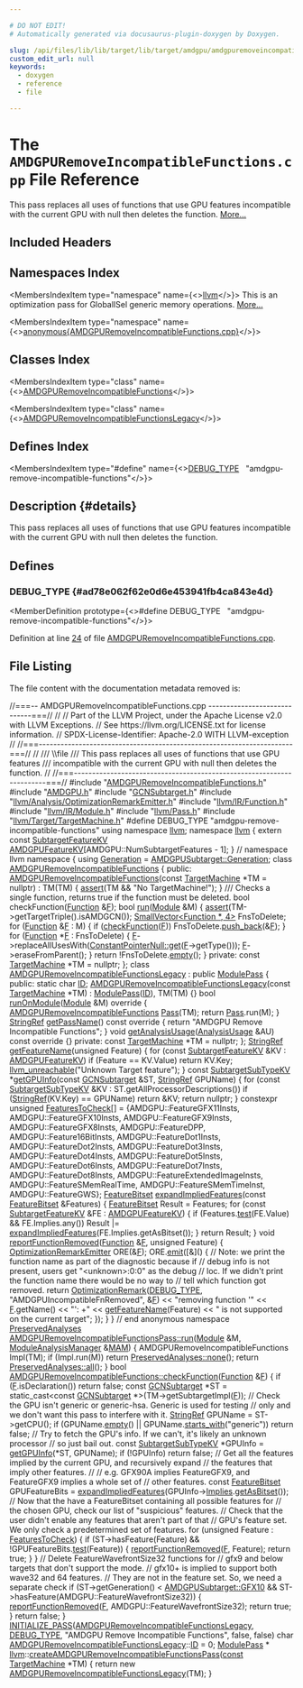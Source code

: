 ```yaml
---

# DO NOT EDIT!
# Automatically generated via docusaurus-plugin-doxygen by Doxygen.

slug: /api/files/lib/lib/target/lib/target/amdgpu/amdgpuremoveincompatiblefunctions-cpp
custom_edit_url: null
keywords:
  - doxygen
  - reference
  - file

---
```





# The `AMDGPURemoveIncompatibleFunctions.cpp` File Reference

<DoxygenPage pluginConfig={pluginConfig}>

This pass replaces all uses of functions that use GPU features incompatible with the current GPU with null then deletes the function. <a href="#details">More...</a>

## Included Headers

<IncludesList>
<IncludesListItem
  filePath="AMDGPURemoveIncompatibleFunctions.h"
  permalink="/docs/api/files/lib/lib/target/lib/target/amdgpu/amdgpuremoveincompatiblefunctions-h"
  isLocal="true" />
<IncludesListItem
  filePath="AMDGPU.h"
  permalink="/docs/api/files/lib/lib/target/lib/target/amdgpu/amdgpu-h"
  isLocal="true" />
<IncludesListItem
  filePath="GCNSubtarget.h"
  permalink="/docs/api/files/lib/lib/target/lib/target/amdgpu/gcnsubtarget-h"
  isLocal="true" />
<IncludesListItem
  filePath="llvm/Analysis/OptimizationRemarkEmitter.h"
  permalink="/docs/api/files/include/include/llvm/include/llvm/analysis/optimizationremarkemitter-h"
  isLocal="true" />
<IncludesListItem
  filePath="llvm/IR/Function.h"
  permalink="/docs/api/files/include/include/llvm/include/llvm/ir/function-h"
  isLocal="true" />
<IncludesListItem
  filePath="llvm/IR/Module.h"
  permalink="/docs/api/files/include/include/llvm/include/llvm/ir/module-h"
  isLocal="true" />
<IncludesListItem
  filePath="llvm/Pass.h"
  permalink="/docs/api/files/include/include/llvm/pass-h"
  isLocal="true" />
<IncludesListItem
  filePath="llvm/Target/TargetMachine.h"
  permalink="/docs/api/files/include/include/llvm/include/llvm/target/targetmachine-h"
  isLocal="true" />
</IncludesList>

## Namespaces Index

<MembersIndex>

<MembersIndexItem
  type="namespace"
  name={<><a href="/docs/api/namespaces/llvm">llvm</a></>}>
This is an optimization pass for GlobalISel generic memory operations. <a href="/docs/api/namespaces/llvm/#details">More...</a>
</MembersIndexItem>

<MembersIndexItem
  type="namespace"
  name={<><a href="/docs/api/namespaces/anonymous-amdgpuremoveincompatiblefunctions-cpp-">anonymous&#123;AMDGPURemoveIncompatibleFunctions.cpp&#125;</a></>}>
</MembersIndexItem>

</MembersIndex>

## Classes Index

<MembersIndex>

<MembersIndexItem
  type="class"
  name={<><a href="/docs/api/classes/anonymous-namespace-amdgpuremoveincompatiblefunctions-cpp-/amdgpuremoveincompatiblefunctions">AMDGPURemoveIncompatibleFunctions</a></>}>
</MembersIndexItem>

<MembersIndexItem
  type="class"
  name={<><a href="/docs/api/classes/anonymous-namespace-amdgpuremoveincompatiblefunctions-cpp-/amdgpuremoveincompatiblefunctionslegacy">AMDGPURemoveIncompatibleFunctionsLegacy</a></>}>
</MembersIndexItem>

</MembersIndex>

## Defines Index

<MembersIndex>

<MembersIndexItem
  type="#define"
  name={<><a href="#ad78e062f62e0d6e453941fb4ca843e4d">DEBUG&#95;TYPE</a>&nbsp;&nbsp;&nbsp;&quot;amdgpu-remove-incompatible-functions&quot;</>}>
</MembersIndexItem>

</MembersIndex>

## Description {#details}

This pass replaces all uses of functions that use GPU features incompatible with the current GPU with null then deletes the function.

<SectionDefinition>

## Defines

### DEBUG&#95;TYPE {#ad78e062f62e0d6e453941fb4ca843e4d}

<MemberDefinition
  prototype={<>#define DEBUG&#95;TYPE&nbsp;&nbsp;&nbsp;&quot;amdgpu-remove-incompatible-functions&quot;</>}>

Definition at line <a href="#l00024">24</a> of file <a href="/docs/api/files/lib/lib/target/lib/target/amdgpu/amdgpuremoveincompatiblefunctions-cpp">AMDGPURemoveIncompatibleFunctions.cpp</a>.
</MemberDefinition>

</SectionDefinition>

## File Listing

The file content with the documentation metadata removed is:

<ProgramListing>

<Link id="l00001" /><CodeLine lineNumber="1"><Highlight kind="comment">//===-- AMDGPURemoveIncompatibleFunctions.cpp -----------------------------===//</Highlight><Highlight kind="normal"></Highlight></CodeLine>
<Link id="l00002" /><CodeLine lineNumber="2"><Highlight kind="normal"></Highlight><Highlight kind="comment">//</Highlight><Highlight kind="normal"></Highlight></CodeLine>
<Link id="l00003" /><CodeLine lineNumber="3"><Highlight kind="normal"></Highlight><Highlight kind="comment">// Part of the LLVM Project, under the Apache License v2.0 with LLVM Exceptions.</Highlight><Highlight kind="normal"></Highlight></CodeLine>
<Link id="l00004" /><CodeLine lineNumber="4"><Highlight kind="normal"></Highlight><Highlight kind="comment">// See https://llvm.org/LICENSE.txt for license information.</Highlight><Highlight kind="normal"></Highlight></CodeLine>
<Link id="l00005" /><CodeLine lineNumber="5"><Highlight kind="normal"></Highlight><Highlight kind="comment">// SPDX-License-Identifier: Apache-2.0 WITH LLVM-exception</Highlight><Highlight kind="normal"></Highlight></CodeLine>
<Link id="l00006" /><CodeLine lineNumber="6"><Highlight kind="normal"></Highlight><Highlight kind="comment">//</Highlight><Highlight kind="normal"></Highlight></CodeLine>
<Link id="l00007" /><CodeLine lineNumber="7"><Highlight kind="normal"></Highlight><Highlight kind="comment">//===----------------------------------------------------------------------===//</Highlight><Highlight kind="normal"></Highlight></CodeLine>
<Link id="l00008" /><CodeLine lineNumber="8"><Highlight kind="normal"></Highlight><Highlight kind="comment">//</Highlight><Highlight kind="comment"></Highlight></CodeLine>
<Link id="l00009" /><CodeLine lineNumber="9"><Highlight kind="comment">/// \\file</Highlight></CodeLine>
<Link id="l00010" /><CodeLine lineNumber="10"><Highlight kind="comment">/// This pass replaces all uses of functions that use GPU features</Highlight></CodeLine>
<Link id="l00011" /><CodeLine lineNumber="11"><Highlight kind="comment">/// incompatible with the current GPU with null then deletes the function.</Highlight><Highlight kind="normal"></Highlight></CodeLine>
<Link id="l00012" /><CodeLine lineNumber="12"><Highlight kind="normal"></Highlight><Highlight kind="comment">//</Highlight><Highlight kind="normal"></Highlight></CodeLine>
<Link id="l00013" /><CodeLine lineNumber="13"><Highlight kind="normal"></Highlight><Highlight kind="comment">//===----------------------------------------------------------------------===//</Highlight><Highlight kind="normal"></Highlight></CodeLine>
<Link id="l00014" /><CodeLine lineNumber="14"><Highlight kind="normal"></Highlight></CodeLine>
<Link id="l00015" /><CodeLine lineNumber="15"><Highlight kind="normal"></Highlight><Highlight kind="preprocessor">#include &quot;<a href="/docs/api/files/lib/lib/target/lib/target/amdgpu/amdgpuremoveincompatiblefunctions-h">AMDGPURemoveIncompatibleFunctions.h</a>&quot;</Highlight><Highlight kind="normal"></Highlight></CodeLine>
<Link id="l00016" /><CodeLine lineNumber="16"><Highlight kind="normal"></Highlight><Highlight kind="preprocessor">#include &quot;<a href="/docs/api/files/lib/lib/target/lib/target/amdgpu/amdgpu-h">AMDGPU.h</a>&quot;</Highlight><Highlight kind="normal"></Highlight></CodeLine>
<Link id="l00017" /><CodeLine lineNumber="17"><Highlight kind="normal"></Highlight><Highlight kind="preprocessor">#include &quot;<a href="/docs/api/files/lib/lib/target/lib/target/amdgpu/gcnsubtarget-h">GCNSubtarget.h</a>&quot;</Highlight><Highlight kind="normal"></Highlight></CodeLine>
<Link id="l00018" /><CodeLine lineNumber="18"><Highlight kind="normal"></Highlight><Highlight kind="preprocessor">#include &quot;<a href="/docs/api/files/include/include/llvm/include/llvm/analysis/optimizationremarkemitter-h">llvm/Analysis/OptimizationRemarkEmitter.h</a>&quot;</Highlight><Highlight kind="normal"></Highlight></CodeLine>
<Link id="l00019" /><CodeLine lineNumber="19"><Highlight kind="normal"></Highlight><Highlight kind="preprocessor">#include &quot;<a href="/docs/api/files/include/include/llvm/include/llvm/ir/function-h">llvm/IR/Function.h</a>&quot;</Highlight><Highlight kind="normal"></Highlight></CodeLine>
<Link id="l00020" /><CodeLine lineNumber="20"><Highlight kind="normal"></Highlight><Highlight kind="preprocessor">#include &quot;<a href="/docs/api/files/include/include/llvm/include/llvm/ir/module-h">llvm/IR/Module.h</a>&quot;</Highlight><Highlight kind="normal"></Highlight></CodeLine>
<Link id="l00021" /><CodeLine lineNumber="21"><Highlight kind="normal"></Highlight><Highlight kind="preprocessor">#include &quot;<a href="/docs/api/files/include/include/llvm/pass-h">llvm/Pass.h</a>&quot;</Highlight><Highlight kind="normal"></Highlight></CodeLine>
<Link id="l00022" /><CodeLine lineNumber="22"><Highlight kind="normal"></Highlight><Highlight kind="preprocessor">#include &quot;<a href="/docs/api/files/include/include/llvm/include/llvm/target/targetmachine-h">llvm/Target/TargetMachine.h</a>&quot;</Highlight><Highlight kind="normal"></Highlight></CodeLine>
<Link id="l00023" /><CodeLine lineNumber="23"><Highlight kind="normal"></Highlight></CodeLine>
<Link id="l00024" /><CodeLine lineNumber="24" lineLink="#ad78e062f62e0d6e453941fb4ca843e4d"><Highlight kind="normal"></Highlight><Highlight kind="preprocessor">#define DEBUG&#95;TYPE &quot;amdgpu-remove-incompatible-functions&quot;</Highlight><Highlight kind="normal"></Highlight></CodeLine>
<Link id="l00025" /><CodeLine lineNumber="25"><Highlight kind="normal"></Highlight></CodeLine>
<Link id="l00026" /><CodeLine lineNumber="26"><Highlight kind="normal"></Highlight><Highlight kind="keyword">using namespace </Highlight><Highlight kind="normal"><a href="/docs/api/namespaces/llvm">llvm</a>;</Highlight></CodeLine>
<Link id="l00027" /><CodeLine lineNumber="27"><Highlight kind="normal"></Highlight></CodeLine>
<Link id="l00028" /><CodeLine lineNumber="28"><Highlight kind="normal"></Highlight><Highlight kind="keyword">namespace </Highlight><Highlight kind="normal"><a href="/docs/api/namespaces/llvm">llvm</a> &#123;</Highlight></CodeLine>
<Link id="l00029" /><CodeLine lineNumber="29"><Highlight kind="normal"></Highlight><Highlight kind="keyword">extern</Highlight><Highlight kind="normal"> </Highlight><Highlight kind="keyword">const</Highlight><Highlight kind="normal"> <a href="/docs/api/structs/llvm/subtargetfeaturekv">SubtargetFeatureKV</a></Highlight></CodeLine>
<Link id="l00030" /><CodeLine lineNumber="30"><Highlight kind="normal">    <a href="/docs/api/namespaces/llvm/#a2eb0f8664ebd7ae1ff5086c1b2f684dd">AMDGPUFeatureKV</a>&#91;AMDGPU::NumSubtargetFeatures - 1&#93;;</Highlight></CodeLine>
<Link id="l00031" /><CodeLine lineNumber="31"><Highlight kind="normal">&#125; </Highlight><Highlight kind="comment">// namespace llvm</Highlight><Highlight kind="normal"></Highlight></CodeLine>
<Link id="l00032" /><CodeLine lineNumber="32"><Highlight kind="normal"></Highlight></CodeLine>
<Link id="l00033" /><CodeLine lineNumber="33" lineLink="/docs/api/namespaces/anonymous-amdgpuremoveincompatiblefunctions-cpp-"><Highlight kind="normal"></Highlight><Highlight kind="keyword">namespace </Highlight><Highlight kind="normal">&#123;</Highlight></CodeLine>
<Link id="l00034" /><CodeLine lineNumber="34"><Highlight kind="normal"></Highlight></CodeLine>
<Link id="l00035" /><CodeLine lineNumber="35" lineLink="/docs/api/namespaces/anonymous-amdgpuremoveincompatiblefunctions-cpp-/#aaf079b518fe1589562ddfa399cf7d9ee"><Highlight kind="normal"></Highlight><Highlight kind="keyword">using </Highlight><Highlight kind="normal"><a href="/docs/api/namespaces/anonymous-amdgpuremoveincompatiblefunctions-cpp-/#aaf079b518fe1589562ddfa399cf7d9ee">Generation</a> = <a href="/docs/api/classes/llvm/amdgpusubtarget/#a53c0ee4138bfbf9e0410a65e0eaa36e2">AMDGPUSubtarget::Generation</a>;</Highlight></CodeLine>
<Link id="l00036" /><CodeLine lineNumber="36"><Highlight kind="normal"></Highlight></CodeLine>
<Link id="l00037" /><CodeLine lineNumber="37" lineLink="/docs/api/classes/anonymous-namespace-amdgpuremoveincompatiblefunctions-cpp-/amdgpuremoveincompatiblefunctions"><Highlight kind="normal"></Highlight><Highlight kind="keyword">class </Highlight><Highlight kind="normal"><a href="/docs/api/classes/anonymous-namespace-amdgpuremoveincompatiblefunctions-cpp-/amdgpuremoveincompatiblefunctions/#aeeaff946c7f1a545c840aed2c3873957">AMDGPURemoveIncompatibleFunctions</a> &#123;</Highlight></CodeLine>
<Link id="l00038" /><CodeLine lineNumber="38"><Highlight kind="normal"></Highlight><Highlight kind="keyword">public</Highlight><Highlight kind="normal">:</Highlight></CodeLine>
<Link id="l00039" /><CodeLine lineNumber="39" lineLink="/docs/api/classes/anonymous-namespace-amdgpuremoveincompatiblefunctions-cpp-/amdgpuremoveincompatiblefunctions/#aeeaff946c7f1a545c840aed2c3873957"><Highlight kind="normal">  <a href="/docs/api/classes/anonymous-namespace-amdgpuremoveincompatiblefunctions-cpp-/amdgpuremoveincompatiblefunctions/#aeeaff946c7f1a545c840aed2c3873957">AMDGPURemoveIncompatibleFunctions</a>(</Highlight><Highlight kind="keyword">const</Highlight><Highlight kind="normal"> <a href="/docs/api/classes/llvm/targetmachine">TargetMachine</a> &#42;TM = </Highlight><Highlight kind="keyword">nullptr</Highlight><Highlight kind="normal">)</Highlight></CodeLine>
<Link id="l00040" /><CodeLine lineNumber="40"><Highlight kind="normal">      : TM(TM) &#123;</Highlight></CodeLine>
<Link id="l00041" /><CodeLine lineNumber="41"><Highlight kind="normal">    <a href="/docs/api/files/lib/lib/target/lib/target/amdgpu/silowercontrolflow-cpp/#a4868c5d81c5ccc98c47aeab6244346a0">assert</a>(TM &amp;&amp; </Highlight><Highlight kind="stringliteral">&quot;No TargetMachine!&quot;</Highlight><Highlight kind="normal">);</Highlight></CodeLine>
<Link id="l00042" /><CodeLine lineNumber="42"><Highlight kind="normal">  &#125;</Highlight><Highlight kind="comment"></Highlight></CodeLine>
<Link id="l00043" /><CodeLine lineNumber="43"><Highlight kind="comment">  /// Checks a single function, returns true if the function must be deleted.</Highlight><Highlight kind="normal"></Highlight></CodeLine>
<Link id="l00044" /><CodeLine lineNumber="44"><Highlight kind="normal">  </Highlight><Highlight kind="keywordtype">bool</Highlight><Highlight kind="normal"> checkFunction(<a href="/docs/api/classes/llvm/function">Function</a> &amp;<a href="/docs/api/files/lib/lib/support/md5-cpp/#a96d73bbd7af15cb1fc38c3f4a3bd82e9">F</a>);</Highlight></CodeLine>
<Link id="l00045" /><CodeLine lineNumber="45"><Highlight kind="normal"></Highlight></CodeLine>
<Link id="l00046" /><CodeLine lineNumber="46" lineLink="/docs/api/classes/anonymous-namespace-amdgpuremoveincompatiblefunctions-cpp-/amdgpuremoveincompatiblefunctions/#a8d8058631456eb8173e42f7af6f4555f"><Highlight kind="normal">  </Highlight><Highlight kind="keywordtype">bool</Highlight><Highlight kind="normal"> <a href="/docs/api/classes/anonymous-namespace-amdgpuremoveincompatiblefunctions-cpp-/amdgpuremoveincompatiblefunctions/#a8d8058631456eb8173e42f7af6f4555f">run</a>(<a href="/docs/api/classes/llvm/module">Module</a> &amp;M) &#123;</Highlight></CodeLine>
<Link id="l00047" /><CodeLine lineNumber="47"><Highlight kind="normal">    <a href="/docs/api/files/lib/lib/target/lib/target/amdgpu/silowercontrolflow-cpp/#a4868c5d81c5ccc98c47aeab6244346a0">assert</a>(TM-&gt;getTargetTriple().isAMDGCN());</Highlight></CodeLine>
<Link id="l00048" /><CodeLine lineNumber="48"><Highlight kind="normal"></Highlight></CodeLine>
<Link id="l00049" /><CodeLine lineNumber="49"><Highlight kind="normal">    <a href="/docs/api/classes/llvm/smallvector">SmallVector&lt;Function &#42;, 4&gt;</a> FnsToDelete;</Highlight></CodeLine>
<Link id="l00050" /><CodeLine lineNumber="50"><Highlight kind="normal">    </Highlight><Highlight kind="keywordflow">for</Highlight><Highlight kind="normal"> (<a href="/docs/api/classes/llvm/function">Function</a> &amp;<a href="/docs/api/files/lib/lib/support/md5-cpp/#a96d73bbd7af15cb1fc38c3f4a3bd82e9">F</a> : M) &#123;</Highlight></CodeLine>
<Link id="l00051" /><CodeLine lineNumber="51"><Highlight kind="normal">      </Highlight><Highlight kind="keywordflow">if</Highlight><Highlight kind="normal"> (<a href="/docs/api/classes/anonymous-namespace-amdgpuremoveincompatiblefunctions-cpp-/amdgpuremoveincompatiblefunctions/#a9910118e4db5bb56e348017ba1460553">checkFunction</a>(<a href="/docs/api/files/lib/lib/support/md5-cpp/#a96d73bbd7af15cb1fc38c3f4a3bd82e9">F</a>))</Highlight></CodeLine>
<Link id="l00052" /><CodeLine lineNumber="52"><Highlight kind="normal">        FnsToDelete.<a href="/docs/api/classes/llvm/smallvectortemplatebase/#af42bfbc067df27c19ee2fc859df58799">push&#95;back</a>(&amp;<a href="/docs/api/files/lib/lib/support/md5-cpp/#a96d73bbd7af15cb1fc38c3f4a3bd82e9">F</a>);</Highlight></CodeLine>
<Link id="l00053" /><CodeLine lineNumber="53"><Highlight kind="normal">    &#125;</Highlight></CodeLine>
<Link id="l00054" /><CodeLine lineNumber="54"><Highlight kind="normal"></Highlight></CodeLine>
<Link id="l00055" /><CodeLine lineNumber="55"><Highlight kind="normal">    </Highlight><Highlight kind="keywordflow">for</Highlight><Highlight kind="normal"> (<a href="/docs/api/classes/llvm/function">Function</a> &#42;<a href="/docs/api/files/lib/lib/support/md5-cpp/#a96d73bbd7af15cb1fc38c3f4a3bd82e9">F</a> : FnsToDelete) &#123;</Highlight></CodeLine>
<Link id="l00056" /><CodeLine lineNumber="56"><Highlight kind="normal">      <a href="/docs/api/files/lib/lib/support/md5-cpp/#a96d73bbd7af15cb1fc38c3f4a3bd82e9">F</a>-&gt;replaceAllUsesWith(<a href="/docs/api/classes/llvm/constantpointernull/#a96f5c85e4022e369266541b2db3fda69">ConstantPointerNull::get</a>(<a href="/docs/api/files/lib/lib/support/md5-cpp/#a96d73bbd7af15cb1fc38c3f4a3bd82e9">F</a>-&gt;getType()));</Highlight></CodeLine>
<Link id="l00057" /><CodeLine lineNumber="57"><Highlight kind="normal">      <a href="/docs/api/files/lib/lib/support/md5-cpp/#a96d73bbd7af15cb1fc38c3f4a3bd82e9">F</a>-&gt;eraseFromParent();</Highlight></CodeLine>
<Link id="l00058" /><CodeLine lineNumber="58"><Highlight kind="normal">    &#125;</Highlight></CodeLine>
<Link id="l00059" /><CodeLine lineNumber="59"><Highlight kind="normal">    </Highlight><Highlight kind="keywordflow">return</Highlight><Highlight kind="normal"> !FnsToDelete.<a href="/docs/api/classes/llvm/smallvectortemplatecommon/#ad9a3c7bc26b130377bbafc170b5f88a2">empty</a>();</Highlight></CodeLine>
<Link id="l00060" /><CodeLine lineNumber="60"><Highlight kind="normal">  &#125;</Highlight></CodeLine>
<Link id="l00061" /><CodeLine lineNumber="61"><Highlight kind="normal"></Highlight></CodeLine>
<Link id="l00062" /><CodeLine lineNumber="62"><Highlight kind="normal"></Highlight><Highlight kind="keyword">private</Highlight><Highlight kind="normal">:</Highlight></CodeLine>
<Link id="l00063" /><CodeLine lineNumber="63"><Highlight kind="normal">  </Highlight><Highlight kind="keyword">const</Highlight><Highlight kind="normal"> <a href="/docs/api/classes/llvm/targetmachine">TargetMachine</a> &#42;TM = </Highlight><Highlight kind="keyword">nullptr</Highlight><Highlight kind="normal">;</Highlight></CodeLine>
<Link id="l00064" /><CodeLine lineNumber="64"><Highlight kind="normal">&#125;;</Highlight></CodeLine>
<Link id="l00065" /><CodeLine lineNumber="65"><Highlight kind="normal"></Highlight></CodeLine>
<Link id="l00066" /><CodeLine lineNumber="66" lineLink="/docs/api/classes/anonymous-namespace-amdgpuremoveincompatiblefunctions-cpp-/amdgpuremoveincompatiblefunctionslegacy"><Highlight kind="normal"></Highlight><Highlight kind="keyword">class </Highlight><Highlight kind="normal"><a href="/docs/api/classes/anonymous-namespace-amdgpuremoveincompatiblefunctions-cpp-/amdgpuremoveincompatiblefunctionslegacy/#a431e9125a712c70dfba54a0ba7454ce8">AMDGPURemoveIncompatibleFunctionsLegacy</a> : </Highlight><Highlight kind="keyword">public</Highlight><Highlight kind="normal"> <a href="/docs/api/classes/llvm/modulepass/#a723659a08d210f4f566887bda3f9f976">ModulePass</a> &#123;</Highlight></CodeLine>
<Link id="l00067" /><CodeLine lineNumber="67"><Highlight kind="normal"></Highlight><Highlight kind="keyword">public</Highlight><Highlight kind="normal">:</Highlight></CodeLine>
<Link id="l00068" /><CodeLine lineNumber="68" lineLink="/docs/api/classes/anonymous-namespace-amdgpuremoveincompatiblefunctions-cpp-/amdgpuremoveincompatiblefunctionslegacy/#ab0845e49af17756278c5e73017e2ffe3"><Highlight kind="normal">  </Highlight><Highlight kind="keyword">static</Highlight><Highlight kind="normal"> </Highlight><Highlight kind="keywordtype">char</Highlight><Highlight kind="normal"> <a href="/docs/api/classes/anonymous-namespace-amdgpuremoveincompatiblefunctions-cpp-/amdgpuremoveincompatiblefunctionslegacy/#ab0845e49af17756278c5e73017e2ffe3">ID</a>;</Highlight></CodeLine>
<Link id="l00069" /><CodeLine lineNumber="69"><Highlight kind="normal"></Highlight></CodeLine>
<Link id="l00070" /><CodeLine lineNumber="70" lineLink="/docs/api/classes/anonymous-namespace-amdgpuremoveincompatiblefunctions-cpp-/amdgpuremoveincompatiblefunctionslegacy/#a431e9125a712c70dfba54a0ba7454ce8"><Highlight kind="normal">  <a href="/docs/api/classes/anonymous-namespace-amdgpuremoveincompatiblefunctions-cpp-/amdgpuremoveincompatiblefunctionslegacy/#a431e9125a712c70dfba54a0ba7454ce8">AMDGPURemoveIncompatibleFunctionsLegacy</a>(</Highlight><Highlight kind="keyword">const</Highlight><Highlight kind="normal"> <a href="/docs/api/classes/llvm/targetmachine">TargetMachine</a> &#42;TM)</Highlight></CodeLine>
<Link id="l00071" /><CodeLine lineNumber="71"><Highlight kind="normal">      : <a href="/docs/api/classes/llvm/modulepass/#a723659a08d210f4f566887bda3f9f976">ModulePass</a>(<a href="/docs/api/classes/anonymous-namespace-amdgpuremoveincompatiblefunctions-cpp-/amdgpuremoveincompatiblefunctionslegacy/#ab0845e49af17756278c5e73017e2ffe3">ID</a>), TM(TM) &#123;&#125;</Highlight></CodeLine>
<Link id="l00072" /><CodeLine lineNumber="72"><Highlight kind="normal"></Highlight></CodeLine>
<Link id="l00073" /><CodeLine lineNumber="73" lineLink="/docs/api/classes/anonymous-namespace-amdgpuremoveincompatiblefunctions-cpp-/amdgpuremoveincompatiblefunctionslegacy/#a5b241b27f5e110855e867787c5b47731"><Highlight kind="normal">  </Highlight><Highlight kind="keywordtype">bool</Highlight><Highlight kind="normal"> <a href="/docs/api/classes/anonymous-namespace-amdgpuremoveincompatiblefunctions-cpp-/amdgpuremoveincompatiblefunctionslegacy/#a5b241b27f5e110855e867787c5b47731">runOnModule</a>(<a href="/docs/api/classes/llvm/module">Module</a> &amp;M)</Highlight><Highlight kind="keyword"> override </Highlight><Highlight kind="normal">&#123;</Highlight></CodeLine>
<Link id="l00074" /><CodeLine lineNumber="74"><Highlight kind="normal">    <a href="/docs/api/classes/anonymous-namespace-amdgpuremoveincompatiblefunctions-cpp-/amdgpuremoveincompatiblefunctions">AMDGPURemoveIncompatibleFunctions</a> <a href="/docs/api/files/lib/lib/target/lib/target/aarch64/aarch64conditionalcompares-cpp/#ab15af716dfa3d6f1fa7978be4639bd8e">Pass</a>(TM);</Highlight></CodeLine>
<Link id="l00075" /><CodeLine lineNumber="75"><Highlight kind="normal">    </Highlight><Highlight kind="keywordflow">return</Highlight><Highlight kind="normal"> <a href="/docs/api/classes/llvm/pass/#a16baa169d062524be5a6b67609266174">Pass</a>.run(M);</Highlight></CodeLine>
<Link id="l00076" /><CodeLine lineNumber="76"><Highlight kind="normal">  &#125;</Highlight></CodeLine>
<Link id="l00077" /><CodeLine lineNumber="77"><Highlight kind="normal"></Highlight></CodeLine>
<Link id="l00078" /><CodeLine lineNumber="78" lineLink="/docs/api/classes/anonymous-namespace-amdgpuremoveincompatiblefunctions-cpp-/amdgpuremoveincompatiblefunctionslegacy/#a8ad5e543d4c35c973c689e79f61b44b6"><Highlight kind="normal">  <a href="/docs/api/classes/llvm/stringref">StringRef</a> <a href="/docs/api/classes/anonymous-namespace-amdgpuremoveincompatiblefunctions-cpp-/amdgpuremoveincompatiblefunctionslegacy/#a8ad5e543d4c35c973c689e79f61b44b6">getPassName</a>()</Highlight><Highlight kind="keyword"> const override </Highlight><Highlight kind="normal">&#123;</Highlight></CodeLine>
<Link id="l00079" /><CodeLine lineNumber="79"><Highlight kind="normal">    </Highlight><Highlight kind="keywordflow">return</Highlight><Highlight kind="normal"> </Highlight><Highlight kind="stringliteral">&quot;AMDGPU Remove Incompatible Functions&quot;</Highlight><Highlight kind="normal">;</Highlight></CodeLine>
<Link id="l00080" /><CodeLine lineNumber="80"><Highlight kind="normal">  &#125;</Highlight></CodeLine>
<Link id="l00081" /><CodeLine lineNumber="81"><Highlight kind="normal"></Highlight></CodeLine>
<Link id="l00082" /><CodeLine lineNumber="82" lineLink="/docs/api/classes/anonymous-namespace-amdgpuremoveincompatiblefunctions-cpp-/amdgpuremoveincompatiblefunctionslegacy/#a81e3951b25a0da18249858e0a87ef059"><Highlight kind="normal">  </Highlight><Highlight kind="keywordtype">void</Highlight><Highlight kind="normal"> <a href="/docs/api/classes/anonymous-namespace-amdgpuremoveincompatiblefunctions-cpp-/amdgpuremoveincompatiblefunctionslegacy/#a81e3951b25a0da18249858e0a87ef059">getAnalysisUsage</a>(<a href="/docs/api/classes/llvm/analysisusage">AnalysisUsage</a> &amp;AU)</Highlight><Highlight kind="keyword"> const override </Highlight><Highlight kind="normal">&#123;&#125;</Highlight></CodeLine>
<Link id="l00083" /><CodeLine lineNumber="83"><Highlight kind="normal"></Highlight></CodeLine>
<Link id="l00084" /><CodeLine lineNumber="84"><Highlight kind="normal"></Highlight><Highlight kind="keyword">private</Highlight><Highlight kind="normal">:</Highlight></CodeLine>
<Link id="l00085" /><CodeLine lineNumber="85"><Highlight kind="normal">  </Highlight><Highlight kind="keyword">const</Highlight><Highlight kind="normal"> <a href="/docs/api/classes/llvm/targetmachine">TargetMachine</a> &#42;TM = </Highlight><Highlight kind="keyword">nullptr</Highlight><Highlight kind="normal">;</Highlight></CodeLine>
<Link id="l00086" /><CodeLine lineNumber="86"><Highlight kind="normal">&#125;;</Highlight></CodeLine>
<Link id="l00087" /><CodeLine lineNumber="87"><Highlight kind="normal"></Highlight></CodeLine>
<Link id="l00088" /><CodeLine lineNumber="88" lineLink="/docs/api/namespaces/anonymous-amdgpuremoveincompatiblefunctions-cpp-/#a609614f7cf3d61ef5e8d597a709b7b68"><Highlight kind="normal"><a href="/docs/api/classes/llvm/stringref">StringRef</a> <a href="/docs/api/namespaces/anonymous-amdgpuremoveincompatiblefunctions-cpp-/#a609614f7cf3d61ef5e8d597a709b7b68">getFeatureName</a>(</Highlight><Highlight kind="keywordtype">unsigned</Highlight><Highlight kind="normal"> Feature) &#123;</Highlight></CodeLine>
<Link id="l00089" /><CodeLine lineNumber="89"><Highlight kind="normal">  </Highlight><Highlight kind="keywordflow">for</Highlight><Highlight kind="normal"> (</Highlight><Highlight kind="keyword">const</Highlight><Highlight kind="normal"> <a href="/docs/api/structs/llvm/subtargetfeaturekv">SubtargetFeatureKV</a> &amp;KV : <a href="/docs/api/namespaces/llvm/#a2eb0f8664ebd7ae1ff5086c1b2f684dd">AMDGPUFeatureKV</a>)</Highlight></CodeLine>
<Link id="l00090" /><CodeLine lineNumber="90"><Highlight kind="normal">    </Highlight><Highlight kind="keywordflow">if</Highlight><Highlight kind="normal"> (Feature == KV.Value)</Highlight></CodeLine>
<Link id="l00091" /><CodeLine lineNumber="91"><Highlight kind="normal">      </Highlight><Highlight kind="keywordflow">return</Highlight><Highlight kind="normal"> KV.Key;</Highlight></CodeLine>
<Link id="l00092" /><CodeLine lineNumber="92"><Highlight kind="normal"></Highlight></CodeLine>
<Link id="l00093" /><CodeLine lineNumber="93"><Highlight kind="normal">  <a href="/docs/api/files/include/include/llvm/include/llvm/support/errorhandling-h/#ace243f5c25697a1107cce46626b3dc94">llvm&#95;unreachable</a>(</Highlight><Highlight kind="stringliteral">&quot;Unknown Target feature&quot;</Highlight><Highlight kind="normal">);</Highlight></CodeLine>
<Link id="l00094" /><CodeLine lineNumber="94"><Highlight kind="normal">&#125;</Highlight></CodeLine>
<Link id="l00095" /><CodeLine lineNumber="95"><Highlight kind="normal"></Highlight></CodeLine>
<Link id="l00096" /><CodeLine lineNumber="96" lineLink="/docs/api/namespaces/anonymous-amdgpuremoveincompatiblefunctions-cpp-/#a96af0c5ce8e7774aa57f540333b5ddaa"><Highlight kind="normal"></Highlight><Highlight kind="keyword">const</Highlight><Highlight kind="normal"> <a href="/docs/api/structs/llvm/subtargetsubtypekv">SubtargetSubTypeKV</a> &#42;<a href="/docs/api/namespaces/anonymous-amdgpuremoveincompatiblefunctions-cpp-/#a96af0c5ce8e7774aa57f540333b5ddaa">getGPUInfo</a>(</Highlight><Highlight kind="keyword">const</Highlight><Highlight kind="normal"> <a href="/docs/api/classes/llvm/gcnsubtarget">GCNSubtarget</a> &amp;ST,</Highlight></CodeLine>
<Link id="l00097" /><CodeLine lineNumber="97"><Highlight kind="normal">                                     <a href="/docs/api/classes/llvm/stringref">StringRef</a> GPUName) &#123;</Highlight></CodeLine>
<Link id="l00098" /><CodeLine lineNumber="98"><Highlight kind="normal">  </Highlight><Highlight kind="keywordflow">for</Highlight><Highlight kind="normal"> (</Highlight><Highlight kind="keyword">const</Highlight><Highlight kind="normal"> <a href="/docs/api/structs/llvm/subtargetsubtypekv">SubtargetSubTypeKV</a> &amp;KV : ST.getAllProcessorDescriptions())</Highlight></CodeLine>
<Link id="l00099" /><CodeLine lineNumber="99"><Highlight kind="normal">    </Highlight><Highlight kind="keywordflow">if</Highlight><Highlight kind="normal"> (<a href="/docs/api/classes/llvm/stringref">StringRef</a>(KV.Key) == GPUName)</Highlight></CodeLine>
<Link id="l00100" /><CodeLine lineNumber="100"><Highlight kind="normal">      </Highlight><Highlight kind="keywordflow">return</Highlight><Highlight kind="normal"> &amp;KV;</Highlight></CodeLine>
<Link id="l00101" /><CodeLine lineNumber="101"><Highlight kind="normal"></Highlight></CodeLine>
<Link id="l00102" /><CodeLine lineNumber="102"><Highlight kind="normal">  </Highlight><Highlight kind="keywordflow">return</Highlight><Highlight kind="normal"> </Highlight><Highlight kind="keyword">nullptr</Highlight><Highlight kind="normal">;</Highlight></CodeLine>
<Link id="l00103" /><CodeLine lineNumber="103"><Highlight kind="normal">&#125;</Highlight></CodeLine>
<Link id="l00104" /><CodeLine lineNumber="104"><Highlight kind="normal"></Highlight></CodeLine>
<Link id="l00105" /><CodeLine lineNumber="105" lineLink="/docs/api/namespaces/anonymous-amdgpuremoveincompatiblefunctions-cpp-/#ab7f5185220e506ef5ebfc6c6c2d461df"><Highlight kind="normal"></Highlight><Highlight kind="keyword">constexpr</Highlight><Highlight kind="normal"> </Highlight><Highlight kind="keywordtype">unsigned</Highlight><Highlight kind="normal"> <a href="/docs/api/namespaces/anonymous-amdgpuremoveincompatiblefunctions-cpp-/#ab7f5185220e506ef5ebfc6c6c2d461df">FeaturesToCheck</a>&#91;&#93; = &#123;AMDGPU::FeatureGFX11Insts,</Highlight></CodeLine>
<Link id="l00106" /><CodeLine lineNumber="106"><Highlight kind="normal">                                        AMDGPU::FeatureGFX10Insts,</Highlight></CodeLine>
<Link id="l00107" /><CodeLine lineNumber="107"><Highlight kind="normal">                                        AMDGPU::FeatureGFX9Insts,</Highlight></CodeLine>
<Link id="l00108" /><CodeLine lineNumber="108"><Highlight kind="normal">                                        AMDGPU::FeatureGFX8Insts,</Highlight></CodeLine>
<Link id="l00109" /><CodeLine lineNumber="109"><Highlight kind="normal">                                        AMDGPU::FeatureDPP,</Highlight></CodeLine>
<Link id="l00110" /><CodeLine lineNumber="110"><Highlight kind="normal">                                        AMDGPU::Feature16BitInsts,</Highlight></CodeLine>
<Link id="l00111" /><CodeLine lineNumber="111"><Highlight kind="normal">                                        AMDGPU::FeatureDot1Insts,</Highlight></CodeLine>
<Link id="l00112" /><CodeLine lineNumber="112"><Highlight kind="normal">                                        AMDGPU::FeatureDot2Insts,</Highlight></CodeLine>
<Link id="l00113" /><CodeLine lineNumber="113"><Highlight kind="normal">                                        AMDGPU::FeatureDot3Insts,</Highlight></CodeLine>
<Link id="l00114" /><CodeLine lineNumber="114"><Highlight kind="normal">                                        AMDGPU::FeatureDot4Insts,</Highlight></CodeLine>
<Link id="l00115" /><CodeLine lineNumber="115"><Highlight kind="normal">                                        AMDGPU::FeatureDot5Insts,</Highlight></CodeLine>
<Link id="l00116" /><CodeLine lineNumber="116"><Highlight kind="normal">                                        AMDGPU::FeatureDot6Insts,</Highlight></CodeLine>
<Link id="l00117" /><CodeLine lineNumber="117"><Highlight kind="normal">                                        AMDGPU::FeatureDot7Insts,</Highlight></CodeLine>
<Link id="l00118" /><CodeLine lineNumber="118"><Highlight kind="normal">                                        AMDGPU::FeatureDot8Insts,</Highlight></CodeLine>
<Link id="l00119" /><CodeLine lineNumber="119"><Highlight kind="normal">                                        AMDGPU::FeatureExtendedImageInsts,</Highlight></CodeLine>
<Link id="l00120" /><CodeLine lineNumber="120"><Highlight kind="normal">                                        AMDGPU::FeatureSMemRealTime,</Highlight></CodeLine>
<Link id="l00121" /><CodeLine lineNumber="121"><Highlight kind="normal">                                        AMDGPU::FeatureSMemTimeInst,</Highlight></CodeLine>
<Link id="l00122" /><CodeLine lineNumber="122"><Highlight kind="normal">                                        AMDGPU::FeatureGWS&#125;;</Highlight></CodeLine>
<Link id="l00123" /><CodeLine lineNumber="123"><Highlight kind="normal"></Highlight></CodeLine>
<Link id="l00124" /><CodeLine lineNumber="124" lineLink="/docs/api/namespaces/anonymous-amdgpuremoveincompatiblefunctions-cpp-/#ad69a0ba53c1180dd66530af345bda9cb"><Highlight kind="normal"><a href="/docs/api/classes/llvm/featurebitset">FeatureBitset</a> <a href="/docs/api/namespaces/anonymous-amdgpuremoveincompatiblefunctions-cpp-/#ad69a0ba53c1180dd66530af345bda9cb">expandImpliedFeatures</a>(</Highlight><Highlight kind="keyword">const</Highlight><Highlight kind="normal"> <a href="/docs/api/classes/llvm/featurebitset">FeatureBitset</a> &amp;Features) &#123;</Highlight></CodeLine>
<Link id="l00125" /><CodeLine lineNumber="125"><Highlight kind="normal">  <a href="/docs/api/classes/llvm/featurebitset">FeatureBitset</a> Result = Features;</Highlight></CodeLine>
<Link id="l00126" /><CodeLine lineNumber="126"><Highlight kind="normal">  </Highlight><Highlight kind="keywordflow">for</Highlight><Highlight kind="normal"> (</Highlight><Highlight kind="keyword">const</Highlight><Highlight kind="normal"> <a href="/docs/api/structs/llvm/subtargetfeaturekv">SubtargetFeatureKV</a> &amp;FE : <a href="/docs/api/namespaces/llvm/#a2eb0f8664ebd7ae1ff5086c1b2f684dd">AMDGPUFeatureKV</a>) &#123;</Highlight></CodeLine>
<Link id="l00127" /><CodeLine lineNumber="127"><Highlight kind="normal">    </Highlight><Highlight kind="keywordflow">if</Highlight><Highlight kind="normal"> (Features.<a href="/docs/api/classes/llvm/featurebitset/#a4fce0696a3465a5f24d788288f23f6bf">test</a>(FE.Value) &amp;&amp; FE.Implies.any())</Highlight></CodeLine>
<Link id="l00128" /><CodeLine lineNumber="128"><Highlight kind="normal">      Result |= <a href="/docs/api/namespaces/anonymous-amdgpuremoveincompatiblefunctions-cpp-/#ad69a0ba53c1180dd66530af345bda9cb">expandImpliedFeatures</a>(FE.Implies.getAsBitset());</Highlight></CodeLine>
<Link id="l00129" /><CodeLine lineNumber="129"><Highlight kind="normal">  &#125;</Highlight></CodeLine>
<Link id="l00130" /><CodeLine lineNumber="130"><Highlight kind="normal">  </Highlight><Highlight kind="keywordflow">return</Highlight><Highlight kind="normal"> Result;</Highlight></CodeLine>
<Link id="l00131" /><CodeLine lineNumber="131"><Highlight kind="normal">&#125;</Highlight></CodeLine>
<Link id="l00132" /><CodeLine lineNumber="132"><Highlight kind="normal"></Highlight></CodeLine>
<Link id="l00133" /><CodeLine lineNumber="133" lineLink="/docs/api/namespaces/anonymous-amdgpuremoveincompatiblefunctions-cpp-/#a87374a870efdb5320c2019accfd96e75"><Highlight kind="normal"></Highlight><Highlight kind="keywordtype">void</Highlight><Highlight kind="normal"> <a href="/docs/api/namespaces/anonymous-amdgpuremoveincompatiblefunctions-cpp-/#a87374a870efdb5320c2019accfd96e75">reportFunctionRemoved</a>(<a href="/docs/api/classes/llvm/function">Function</a> &amp;<a href="/docs/api/files/lib/lib/support/md5-cpp/#a96d73bbd7af15cb1fc38c3f4a3bd82e9">F</a>, </Highlight><Highlight kind="keywordtype">unsigned</Highlight><Highlight kind="normal"> Feature) &#123;</Highlight></CodeLine>
<Link id="l00134" /><CodeLine lineNumber="134"><Highlight kind="normal">  <a href="/docs/api/classes/llvm/optimizationremarkemitter">OptimizationRemarkEmitter</a> ORE(&amp;<a href="/docs/api/files/lib/lib/support/md5-cpp/#a96d73bbd7af15cb1fc38c3f4a3bd82e9">F</a>);</Highlight></CodeLine>
<Link id="l00135" /><CodeLine lineNumber="135"><Highlight kind="normal">  ORE.<a href="/docs/api/classes/llvm/optimizationremarkemitter/#aae6a98aea85aa3af87357cc5448db499">emit</a>(&#91;&amp;&#93;() &#123;</Highlight></CodeLine>
<Link id="l00136" /><CodeLine lineNumber="136"><Highlight kind="normal">    </Highlight><Highlight kind="comment">// Note: we print the function name as part of the diagnostic because if</Highlight><Highlight kind="normal"></Highlight></CodeLine>
<Link id="l00137" /><CodeLine lineNumber="137"><Highlight kind="normal">    </Highlight><Highlight kind="comment">// debug info is not present, users get &quot;&lt;unknown&gt;:0:0&quot; as the debug</Highlight><Highlight kind="normal"></Highlight></CodeLine>
<Link id="l00138" /><CodeLine lineNumber="138"><Highlight kind="normal">    </Highlight><Highlight kind="comment">// loc. If we didn&#39;t print the function name there would be no way to</Highlight><Highlight kind="normal"></Highlight></CodeLine>
<Link id="l00139" /><CodeLine lineNumber="139"><Highlight kind="normal">    </Highlight><Highlight kind="comment">// tell which function got removed.</Highlight><Highlight kind="normal"></Highlight></CodeLine>
<Link id="l00140" /><CodeLine lineNumber="140"><Highlight kind="normal">    </Highlight><Highlight kind="keywordflow">return</Highlight><Highlight kind="normal"> <a href="/docs/api/classes/llvm/optimizationremark">OptimizationRemark</a>(<a href="/docs/api/files/include/include/llvm/include/llvm/adt/genericcycleimpl-h/#ad78e062f62e0d6e453941fb4ca843e4d">DEBUG&#95;TYPE</a>, </Highlight><Highlight kind="stringliteral">&quot;AMDGPUIncompatibleFnRemoved&quot;</Highlight><Highlight kind="normal">, &amp;<a href="/docs/api/files/lib/lib/support/md5-cpp/#a96d73bbd7af15cb1fc38c3f4a3bd82e9">F</a>)</Highlight></CodeLine>
<Link id="l00141" /><CodeLine lineNumber="141"><Highlight kind="normal">           &lt;&lt; </Highlight><Highlight kind="stringliteral">&quot;removing function &#39;&quot;</Highlight><Highlight kind="normal"> &lt;&lt; <a href="/docs/api/files/lib/lib/support/md5-cpp/#a96d73bbd7af15cb1fc38c3f4a3bd82e9">F</a>.getName() &lt;&lt; </Highlight><Highlight kind="stringliteral">&quot;&#39;: +&quot;</Highlight><Highlight kind="normal"></Highlight></CodeLine>
<Link id="l00142" /><CodeLine lineNumber="142"><Highlight kind="normal">           &lt;&lt; <a href="/docs/api/namespaces/anonymous-amdgpuremoveincompatiblefunctions-cpp-/#a609614f7cf3d61ef5e8d597a709b7b68">getFeatureName</a>(Feature)</Highlight></CodeLine>
<Link id="l00143" /><CodeLine lineNumber="143"><Highlight kind="normal">           &lt;&lt; </Highlight><Highlight kind="stringliteral">&quot; is not supported on the current target&quot;</Highlight><Highlight kind="normal">;</Highlight></CodeLine>
<Link id="l00144" /><CodeLine lineNumber="144"><Highlight kind="normal">  &#125;);</Highlight></CodeLine>
<Link id="l00145" /><CodeLine lineNumber="145"><Highlight kind="normal">&#125;</Highlight></CodeLine>
<Link id="l00146" /><CodeLine lineNumber="146"><Highlight kind="normal">&#125; </Highlight><Highlight kind="comment">// end anonymous namespace</Highlight><Highlight kind="normal"></Highlight></CodeLine>
<Link id="l00147" /><CodeLine lineNumber="147"><Highlight kind="normal"></Highlight></CodeLine>
<Link id="l00148" /><CodeLine lineNumber="148"><Highlight kind="normal"><a href="/docs/api/classes/llvm/preservedanalyses">PreservedAnalyses</a></Highlight></CodeLine>
<Link id="l00149" /><CodeLine lineNumber="149" lineLink="/docs/api/classes/llvm/amdgpuremoveincompatiblefunctionspass/#ac67b2b8b03c9e7cecf703fd30abb485e"><Highlight kind="normal"><a href="/docs/api/classes/llvm/amdgpuremoveincompatiblefunctionspass/#ac67b2b8b03c9e7cecf703fd30abb485e">AMDGPURemoveIncompatibleFunctionsPass::run</a>(<a href="/docs/api/classes/llvm/module">Module</a> &amp;M,</Highlight></CodeLine>
<Link id="l00150" /><CodeLine lineNumber="150"><Highlight kind="normal">                                           <a href="/docs/api/namespaces/llvm/#af9c9208365fd9ce11392b4d79485e259">ModuleAnalysisManager</a> &amp;<a href="/docs/api/files/lib/lib/passes/passbuilderbindings-cpp/#a85bddafa659a93a7a67c9094648259be">MAM</a>) &#123;</Highlight></CodeLine>
<Link id="l00151" /><CodeLine lineNumber="151"><Highlight kind="normal">  AMDGPURemoveIncompatibleFunctions Impl(TM);</Highlight></CodeLine>
<Link id="l00152" /><CodeLine lineNumber="152"><Highlight kind="normal">  </Highlight><Highlight kind="keywordflow">if</Highlight><Highlight kind="normal"> (Impl.run(M))</Highlight></CodeLine>
<Link id="l00153" /><CodeLine lineNumber="153"><Highlight kind="normal">    </Highlight><Highlight kind="keywordflow">return</Highlight><Highlight kind="normal"> <a href="/docs/api/classes/llvm/preservedanalyses/#a03797a73044a81cbc6a3409d6c72ee8f">PreservedAnalyses::none</a>();</Highlight></CodeLine>
<Link id="l00154" /><CodeLine lineNumber="154"><Highlight kind="normal">  </Highlight><Highlight kind="keywordflow">return</Highlight><Highlight kind="normal"> <a href="/docs/api/classes/llvm/preservedanalyses/#a1258a1ff55557c27684010ebd7283712">PreservedAnalyses::all</a>();</Highlight></CodeLine>
<Link id="l00155" /><CodeLine lineNumber="155"><Highlight kind="normal">&#125;</Highlight></CodeLine>
<Link id="l00156" /><CodeLine lineNumber="156"><Highlight kind="normal"></Highlight></CodeLine>
<Link id="l00157" /><CodeLine lineNumber="157" lineLink="/docs/api/classes/anonymous-namespace-amdgpuremoveincompatiblefunctions-cpp-/amdgpuremoveincompatiblefunctions/#a9910118e4db5bb56e348017ba1460553"><Highlight kind="normal"></Highlight><Highlight kind="keywordtype">bool</Highlight><Highlight kind="normal"> <a href="/docs/api/classes/anonymous-namespace-amdgpuremoveincompatiblefunctions-cpp-/amdgpuremoveincompatiblefunctions/#a9910118e4db5bb56e348017ba1460553">AMDGPURemoveIncompatibleFunctions::checkFunction</a>(<a href="/docs/api/classes/llvm/function">Function</a> &amp;<a href="/docs/api/files/lib/lib/support/md5-cpp/#a96d73bbd7af15cb1fc38c3f4a3bd82e9">F</a>) &#123;</Highlight></CodeLine>
<Link id="l00158" /><CodeLine lineNumber="158"><Highlight kind="normal">  </Highlight><Highlight kind="keywordflow">if</Highlight><Highlight kind="normal"> (<a href="/docs/api/files/lib/lib/support/md5-cpp/#a96d73bbd7af15cb1fc38c3f4a3bd82e9">F</a>.isDeclaration())</Highlight></CodeLine>
<Link id="l00159" /><CodeLine lineNumber="159"><Highlight kind="normal">    </Highlight><Highlight kind="keywordflow">return</Highlight><Highlight kind="normal"> </Highlight><Highlight kind="keyword">false</Highlight><Highlight kind="normal">;</Highlight></CodeLine>
<Link id="l00160" /><CodeLine lineNumber="160"><Highlight kind="normal"></Highlight></CodeLine>
<Link id="l00161" /><CodeLine lineNumber="161"><Highlight kind="normal">  </Highlight><Highlight kind="keyword">const</Highlight><Highlight kind="normal"> <a href="/docs/api/classes/llvm/gcnsubtarget">GCNSubtarget</a> &#42;ST =</Highlight></CodeLine>
<Link id="l00162" /><CodeLine lineNumber="162"><Highlight kind="normal">      </Highlight><Highlight kind="keyword">static&#95;cast&lt;</Highlight><Highlight kind="keyword">const </Highlight><Highlight kind="normal"><a href="/docs/api/classes/llvm/gcnsubtarget">GCNSubtarget</a> &#42;</Highlight><Highlight kind="keyword">&gt;</Highlight><Highlight kind="normal">(TM-&gt;getSubtargetImpl(<a href="/docs/api/files/lib/lib/support/md5-cpp/#a96d73bbd7af15cb1fc38c3f4a3bd82e9">F</a>));</Highlight></CodeLine>
<Link id="l00163" /><CodeLine lineNumber="163"><Highlight kind="normal"></Highlight></CodeLine>
<Link id="l00164" /><CodeLine lineNumber="164"><Highlight kind="normal">  </Highlight><Highlight kind="comment">// Check the GPU isn&#39;t generic or generic-hsa. Generic is used for testing</Highlight><Highlight kind="normal"></Highlight></CodeLine>
<Link id="l00165" /><CodeLine lineNumber="165"><Highlight kind="normal">  </Highlight><Highlight kind="comment">// only and we don&#39;t want this pass to interfere with it.</Highlight><Highlight kind="normal"></Highlight></CodeLine>
<Link id="l00166" /><CodeLine lineNumber="166"><Highlight kind="normal">  <a href="/docs/api/classes/llvm/stringref">StringRef</a> GPUName = ST-&gt;getCPU();</Highlight></CodeLine>
<Link id="l00167" /><CodeLine lineNumber="167"><Highlight kind="normal">  </Highlight><Highlight kind="keywordflow">if</Highlight><Highlight kind="normal"> (GPUName.<a href="/docs/api/classes/llvm/stringref/#a2dc80c585ad5882da8cae7b5968f7e74">empty</a>() || GPUName.<a href="/docs/api/classes/llvm/stringref/#a2cd8968ff703aaeb395dcd63f6805ff1">starts&#95;with</a>(</Highlight><Highlight kind="stringliteral">&quot;generic&quot;</Highlight><Highlight kind="normal">))</Highlight></CodeLine>
<Link id="l00168" /><CodeLine lineNumber="168"><Highlight kind="normal">    </Highlight><Highlight kind="keywordflow">return</Highlight><Highlight kind="normal"> </Highlight><Highlight kind="keyword">false</Highlight><Highlight kind="normal">;</Highlight></CodeLine>
<Link id="l00169" /><CodeLine lineNumber="169"><Highlight kind="normal"></Highlight></CodeLine>
<Link id="l00170" /><CodeLine lineNumber="170"><Highlight kind="normal">  </Highlight><Highlight kind="comment">// Try to fetch the GPU&#39;s info. If we can&#39;t, it&#39;s likely an unknown processor</Highlight><Highlight kind="normal"></Highlight></CodeLine>
<Link id="l00171" /><CodeLine lineNumber="171"><Highlight kind="normal">  </Highlight><Highlight kind="comment">// so just bail out.</Highlight><Highlight kind="normal"></Highlight></CodeLine>
<Link id="l00172" /><CodeLine lineNumber="172"><Highlight kind="normal">  </Highlight><Highlight kind="keyword">const</Highlight><Highlight kind="normal"> <a href="/docs/api/structs/llvm/subtargetsubtypekv">SubtargetSubTypeKV</a> &#42;GPUInfo = <a href="/docs/api/namespaces/anonymous-amdgpuremoveincompatiblefunctions-cpp-/#a96af0c5ce8e7774aa57f540333b5ddaa">getGPUInfo</a>(&#42;ST, GPUName);</Highlight></CodeLine>
<Link id="l00173" /><CodeLine lineNumber="173"><Highlight kind="normal">  </Highlight><Highlight kind="keywordflow">if</Highlight><Highlight kind="normal"> (!GPUInfo)</Highlight></CodeLine>
<Link id="l00174" /><CodeLine lineNumber="174"><Highlight kind="normal">    </Highlight><Highlight kind="keywordflow">return</Highlight><Highlight kind="normal"> </Highlight><Highlight kind="keyword">false</Highlight><Highlight kind="normal">;</Highlight></CodeLine>
<Link id="l00175" /><CodeLine lineNumber="175"><Highlight kind="normal"></Highlight></CodeLine>
<Link id="l00176" /><CodeLine lineNumber="176"><Highlight kind="normal">  </Highlight><Highlight kind="comment">// Get all the features implied by the current GPU, and recursively expand</Highlight><Highlight kind="normal"></Highlight></CodeLine>
<Link id="l00177" /><CodeLine lineNumber="177"><Highlight kind="normal">  </Highlight><Highlight kind="comment">// the features that imply other features.</Highlight><Highlight kind="normal"></Highlight></CodeLine>
<Link id="l00178" /><CodeLine lineNumber="178"><Highlight kind="normal">  </Highlight><Highlight kind="comment">//</Highlight><Highlight kind="normal"></Highlight></CodeLine>
<Link id="l00179" /><CodeLine lineNumber="179"><Highlight kind="normal">  </Highlight><Highlight kind="comment">// e.g. GFX90A implies FeatureGFX9, and FeatureGFX9 implies a whole set of</Highlight><Highlight kind="normal"></Highlight></CodeLine>
<Link id="l00180" /><CodeLine lineNumber="180"><Highlight kind="normal">  </Highlight><Highlight kind="comment">// other features.</Highlight><Highlight kind="normal"></Highlight></CodeLine>
<Link id="l00181" /><CodeLine lineNumber="181"><Highlight kind="normal">  </Highlight><Highlight kind="keyword">const</Highlight><Highlight kind="normal"> <a href="/docs/api/classes/llvm/featurebitset">FeatureBitset</a> GPUFeatureBits =</Highlight></CodeLine>
<Link id="l00182" /><CodeLine lineNumber="182"><Highlight kind="normal">      <a href="/docs/api/namespaces/anonymous-amdgpuremoveincompatiblefunctions-cpp-/#ad69a0ba53c1180dd66530af345bda9cb">expandImpliedFeatures</a>(GPUInfo-&gt;<a href="/docs/api/structs/llvm/subtargetsubtypekv/#a81f7413b246b670568e35061dc0b9f0c">Implies</a>.<a href="/docs/api/classes/llvm/featurebitarray/#ac4a0360586ccc1be7d8ec4e824778e1a">getAsBitset</a>());</Highlight></CodeLine>
<Link id="l00183" /><CodeLine lineNumber="183"><Highlight kind="normal"></Highlight></CodeLine>
<Link id="l00184" /><CodeLine lineNumber="184"><Highlight kind="normal">  </Highlight><Highlight kind="comment">// Now that the have a FeatureBitset containing all possible features for</Highlight><Highlight kind="normal"></Highlight></CodeLine>
<Link id="l00185" /><CodeLine lineNumber="185"><Highlight kind="normal">  </Highlight><Highlight kind="comment">// the chosen GPU, check our list of &quot;suspicious&quot; features.</Highlight><Highlight kind="normal"></Highlight></CodeLine>
<Link id="l00186" /><CodeLine lineNumber="186"><Highlight kind="normal"></Highlight></CodeLine>
<Link id="l00187" /><CodeLine lineNumber="187"><Highlight kind="normal">  </Highlight><Highlight kind="comment">// Check that the user didn&#39;t enable any features that aren&#39;t part of that</Highlight><Highlight kind="normal"></Highlight></CodeLine>
<Link id="l00188" /><CodeLine lineNumber="188"><Highlight kind="normal">  </Highlight><Highlight kind="comment">// GPU&#39;s feature set. We only check a predetermined set of features.</Highlight><Highlight kind="normal"></Highlight></CodeLine>
<Link id="l00189" /><CodeLine lineNumber="189"><Highlight kind="normal">  </Highlight><Highlight kind="keywordflow">for</Highlight><Highlight kind="normal"> (</Highlight><Highlight kind="keywordtype">unsigned</Highlight><Highlight kind="normal"> Feature : <a href="/docs/api/namespaces/anonymous-amdgpuremoveincompatiblefunctions-cpp-/#ab7f5185220e506ef5ebfc6c6c2d461df">FeaturesToCheck</a>) &#123;</Highlight></CodeLine>
<Link id="l00190" /><CodeLine lineNumber="190"><Highlight kind="normal">    </Highlight><Highlight kind="keywordflow">if</Highlight><Highlight kind="normal"> (ST-&gt;hasFeature(Feature) &amp;&amp; !GPUFeatureBits.<a href="/docs/api/classes/llvm/featurebitset/#a4fce0696a3465a5f24d788288f23f6bf">test</a>(Feature)) &#123;</Highlight></CodeLine>
<Link id="l00191" /><CodeLine lineNumber="191"><Highlight kind="normal">      <a href="/docs/api/namespaces/anonymous-amdgpuremoveincompatiblefunctions-cpp-/#a87374a870efdb5320c2019accfd96e75">reportFunctionRemoved</a>(<a href="/docs/api/files/lib/lib/support/md5-cpp/#a96d73bbd7af15cb1fc38c3f4a3bd82e9">F</a>, Feature);</Highlight></CodeLine>
<Link id="l00192" /><CodeLine lineNumber="192"><Highlight kind="normal">      </Highlight><Highlight kind="keywordflow">return</Highlight><Highlight kind="normal"> </Highlight><Highlight kind="keyword">true</Highlight><Highlight kind="normal">;</Highlight></CodeLine>
<Link id="l00193" /><CodeLine lineNumber="193"><Highlight kind="normal">    &#125;</Highlight></CodeLine>
<Link id="l00194" /><CodeLine lineNumber="194"><Highlight kind="normal">  &#125;</Highlight></CodeLine>
<Link id="l00195" /><CodeLine lineNumber="195"><Highlight kind="normal"></Highlight></CodeLine>
<Link id="l00196" /><CodeLine lineNumber="196"><Highlight kind="normal">  </Highlight><Highlight kind="comment">// Delete FeatureWavefrontSize32 functions for</Highlight><Highlight kind="normal"></Highlight></CodeLine>
<Link id="l00197" /><CodeLine lineNumber="197"><Highlight kind="normal">  </Highlight><Highlight kind="comment">// gfx9 and below targets that don&#39;t support the mode.</Highlight><Highlight kind="normal"></Highlight></CodeLine>
<Link id="l00198" /><CodeLine lineNumber="198"><Highlight kind="normal">  </Highlight><Highlight kind="comment">// gfx10+ is implied to support both wave32 and 64 features.</Highlight><Highlight kind="normal"></Highlight></CodeLine>
<Link id="l00199" /><CodeLine lineNumber="199"><Highlight kind="normal">  </Highlight><Highlight kind="comment">// They are not in the feature set. So, we need a separate check</Highlight><Highlight kind="normal"></Highlight></CodeLine>
<Link id="l00200" /><CodeLine lineNumber="200"><Highlight kind="normal">  </Highlight><Highlight kind="keywordflow">if</Highlight><Highlight kind="normal"> (ST-&gt;getGeneration() &lt; <a href="/docs/api/classes/llvm/amdgpusubtarget/#a53c0ee4138bfbf9e0410a65e0eaa36e2a0a29519a2da61e1cf78d898e26fef446">AMDGPUSubtarget::GFX10</a> &amp;&amp;</Highlight></CodeLine>
<Link id="l00201" /><CodeLine lineNumber="201"><Highlight kind="normal">      ST-&gt;hasFeature(AMDGPU::FeatureWavefrontSize32)) &#123;</Highlight></CodeLine>
<Link id="l00202" /><CodeLine lineNumber="202"><Highlight kind="normal">    <a href="/docs/api/namespaces/anonymous-amdgpuremoveincompatiblefunctions-cpp-/#a87374a870efdb5320c2019accfd96e75">reportFunctionRemoved</a>(<a href="/docs/api/files/lib/lib/support/md5-cpp/#a96d73bbd7af15cb1fc38c3f4a3bd82e9">F</a>, AMDGPU::FeatureWavefrontSize32);</Highlight></CodeLine>
<Link id="l00203" /><CodeLine lineNumber="203"><Highlight kind="normal">    </Highlight><Highlight kind="keywordflow">return</Highlight><Highlight kind="normal"> </Highlight><Highlight kind="keyword">true</Highlight><Highlight kind="normal">;</Highlight></CodeLine>
<Link id="l00204" /><CodeLine lineNumber="204"><Highlight kind="normal">  &#125;</Highlight></CodeLine>
<Link id="l00205" /><CodeLine lineNumber="205"><Highlight kind="normal">  </Highlight><Highlight kind="keywordflow">return</Highlight><Highlight kind="normal"> </Highlight><Highlight kind="keyword">false</Highlight><Highlight kind="normal">;</Highlight></CodeLine>
<Link id="l00206" /><CodeLine lineNumber="206"><Highlight kind="normal">&#125;</Highlight></CodeLine>
<Link id="l00207" /><CodeLine lineNumber="207"><Highlight kind="normal"></Highlight></CodeLine>
<Link id="l00208" /><CodeLine lineNumber="208"><Highlight kind="normal"><a href="/docs/api/files/include/include/llvm/passsupport-h/#af807c9595d50b45c0008924c4679c85c">INITIALIZE&#95;PASS</a>(<a href="/docs/api/classes/anonymous-namespace-amdgpuremoveincompatiblefunctions-cpp-/amdgpuremoveincompatiblefunctionslegacy">AMDGPURemoveIncompatibleFunctionsLegacy</a>, <a href="/docs/api/files/include/include/llvm/include/llvm/adt/genericcycleimpl-h/#ad78e062f62e0d6e453941fb4ca843e4d">DEBUG&#95;TYPE</a>,</Highlight></CodeLine>
<Link id="l00209" /><CodeLine lineNumber="209"><Highlight kind="normal">                </Highlight><Highlight kind="stringliteral">&quot;AMDGPU Remove Incompatible Functions&quot;</Highlight><Highlight kind="normal">, </Highlight><Highlight kind="keyword">false</Highlight><Highlight kind="normal">, </Highlight><Highlight kind="keyword">false</Highlight><Highlight kind="normal">)</Highlight></CodeLine>
<Link id="l00210" /><CodeLine lineNumber="210"><Highlight kind="normal"></Highlight></CodeLine>
<Link id="l00211" /><CodeLine lineNumber="211"><Highlight kind="normal">char <a href="/docs/api/classes/anonymous-namespace-amdgpuremoveincompatiblefunctions-cpp-/amdgpuremoveincompatiblefunctionslegacy">AMDGPURemoveIncompatibleFunctionsLegacy</a>::<a href="/docs/api/namespaces/llvm/callingconv/#abdf8cf606905c10634e831390981b0ed">ID</a> = 0;</Highlight></CodeLine>
<Link id="l00212" /><CodeLine lineNumber="212"><Highlight kind="normal"></Highlight></CodeLine>
<Link id="l00213" /><CodeLine lineNumber="213"><Highlight kind="normal"><a href="/docs/api/classes/llvm/modulepass">ModulePass</a> &#42;</Highlight></CodeLine>
<Link id="l00214" /><CodeLine lineNumber="214"><Highlight kind="normal"><a href="/docs/api/namespaces/llvm">llvm</a>::<a href="/docs/api/namespaces/llvm/#a9da560294c00c5594ece4760cb319ff3">createAMDGPURemoveIncompatibleFunctionsPass</a>(<a href="/docs/api/files/lib/lib/target/lib/target/aarch64/aarch64promoteconstant-cpp/#a90f8350fecae261c25be85d38b451bff">const</a> <a href="/docs/api/classes/llvm/targetmachine">TargetMachine</a> &#42;TM) &#123;</Highlight></CodeLine>
<Link id="l00215" /><CodeLine lineNumber="215"><Highlight kind="normal">  </Highlight><Highlight kind="keywordflow">return</Highlight><Highlight kind="normal"> </Highlight><Highlight kind="keyword">new</Highlight><Highlight kind="normal"> <a href="/docs/api/classes/anonymous-namespace-amdgpuremoveincompatiblefunctions-cpp-/amdgpuremoveincompatiblefunctionslegacy">AMDGPURemoveIncompatibleFunctionsLegacy</a>(TM);</Highlight></CodeLine>
<Link id="l00216" /><CodeLine lineNumber="216"><Highlight kind="normal">&#125;</Highlight></CodeLine>

</ProgramListing>


</DoxygenPage>
